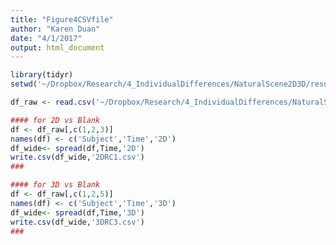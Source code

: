 ```yaml
---
title: "Figure4CSVfile"
author: "Karen Duan"
date: "4/1/2017"
output: html_document
---
```


```r
library(tidyr)
setwd('~/Dropbox/Research/4_IndividualDifferences/NaturalScene2D3D/results/data/Live3D_new/StimuliChunk/2TrainedSeparatedly/')

df_raw <- read.csv('~/Dropbox/Research/4_IndividualDifferences/NaturalScene2D3D/results/figures/Live3D_new/StimuliChunk/2TrainedSeparatedly/rcaProjectOS_bySubjects/plotData_RC1.csv', header=F)

#### for 2D vs Blank
df <- df_raw[,c(1,2,3)]
names(df) <- c('Subject','Time','2D')
df_wide<- spread(df,Time,'2D')
write.csv(df_wide,'2DRC1.csv')
###

#### for 3D vs Blank
df <- df_raw[,c(1,2,5)]
names(df) <- c('Subject','Time','3D')
df_wide<- spread(df,Time,'3D')
write.csv(df_wide,'3DRC3.csv')
###
```